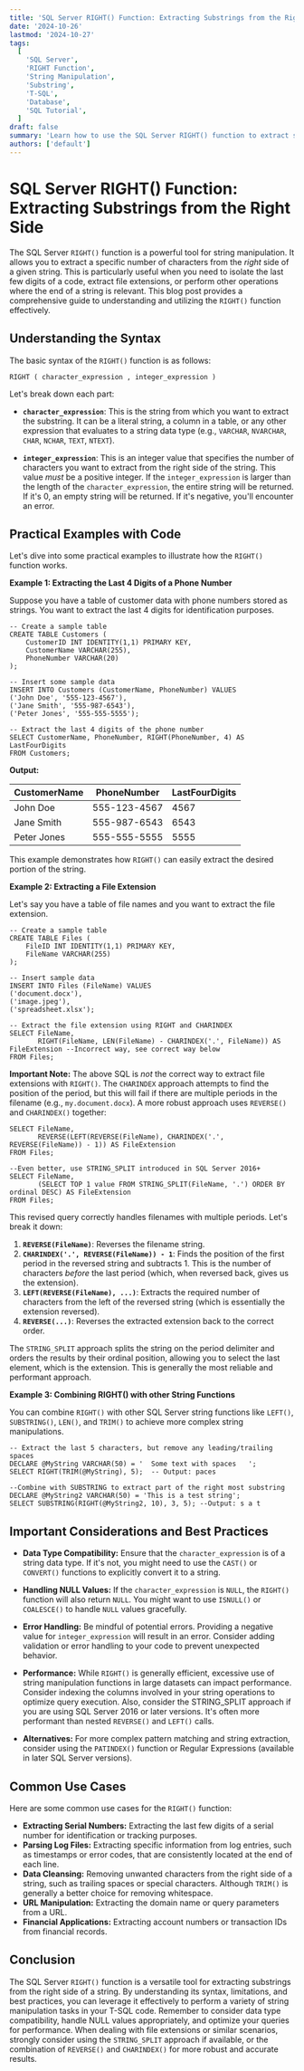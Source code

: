 ```yaml
---
title: 'SQL Server RIGHT() Function: Extracting Substrings from the Right Side'
date: '2024-10-26'
lastmod: '2024-10-27'
tags:
  [
    'SQL Server',
    'RIGHT Function',
    'String Manipulation',
    'Substring',
    'T-SQL',
    'Database',
    'SQL Tutorial',
  ]
draft: false
summary: 'Learn how to use the SQL Server RIGHT() function to extract substrings from the right side of a string. This comprehensive guide includes syntax, examples, use cases, and best practices for effective string manipulation in T-SQL.'
authors: ['default']
---
```


# SQL Server RIGHT() Function: Extracting Substrings from the Right Side

The SQL Server `RIGHT()` function is a powerful tool for string manipulation. It allows you to extract a specific number of characters from the _right_ side of a given string. This is particularly useful when you need to isolate the last few digits of a code, extract file extensions, or perform other operations where the end of a string is relevant. This blog post provides a comprehensive guide to understanding and utilizing the `RIGHT()` function effectively.

## Understanding the Syntax

The basic syntax of the `RIGHT()` function is as follows:

```plaintext
RIGHT ( character_expression , integer_expression )
```

Let's break down each part:

- **`character_expression`**: This is the string from which you want to extract the substring. It can be a literal string, a column in a table, or any other expression that evaluates to a string data type (e.g., `VARCHAR`, `NVARCHAR`, `CHAR`, `NCHAR`, `TEXT`, `NTEXT`).

- **`integer_expression`**: This is an integer value that specifies the number of characters you want to extract from the right side of the string. This value _must_ be a positive integer. If the `integer_expression` is larger than the length of the `character_expression`, the entire string will be returned. If it's 0, an empty string will be returned. If it's negative, you'll encounter an error.

## Practical Examples with Code

Let's dive into some practical examples to illustrate how the `RIGHT()` function works.

**Example 1: Extracting the Last 4 Digits of a Phone Number**

Suppose you have a table of customer data with phone numbers stored as strings. You want to extract the last 4 digits for identification purposes.

```plaintext
-- Create a sample table
CREATE TABLE Customers (
    CustomerID INT IDENTITY(1,1) PRIMARY KEY,
    CustomerName VARCHAR(255),
    PhoneNumber VARCHAR(20)
);

-- Insert some sample data
INSERT INTO Customers (CustomerName, PhoneNumber) VALUES
('John Doe', '555-123-4567'),
('Jane Smith', '555-987-6543'),
('Peter Jones', '555-555-5555');

-- Extract the last 4 digits of the phone number
SELECT CustomerName, PhoneNumber, RIGHT(PhoneNumber, 4) AS LastFourDigits
FROM Customers;
```

**Output:**

| CustomerName | PhoneNumber  | LastFourDigits |
| ------------ | ------------ | -------------- |
| John Doe     | 555-123-4567 | 4567           |
| Jane Smith   | 555-987-6543 | 6543           |
| Peter Jones  | 555-555-5555 | 5555           |

This example demonstrates how `RIGHT()` can easily extract the desired portion of the string.

**Example 2: Extracting a File Extension**

Let's say you have a table of file names and you want to extract the file extension.

```plaintext
-- Create a sample table
CREATE TABLE Files (
    FileID INT IDENTITY(1,1) PRIMARY KEY,
    FileName VARCHAR(255)
);

-- Insert sample data
INSERT INTO Files (FileName) VALUES
('document.docx'),
('image.jpeg'),
('spreadsheet.xlsx');

-- Extract the file extension using RIGHT and CHARINDEX
SELECT FileName,
       RIGHT(FileName, LEN(FileName) - CHARINDEX('.', FileName)) AS FileExtension --Incorrect way, see correct way below
FROM Files;
```

**Important Note:** The above SQL is _not_ the correct way to extract file extensions with `RIGHT()`. The `CHARINDEX` approach attempts to find the position of the period, but this will fail if there are multiple periods in the filename (e.g., `my.document.docx`). A more robust approach uses `REVERSE()` and `CHARINDEX()` together:

```plaintext
SELECT FileName,
       REVERSE(LEFT(REVERSE(FileName), CHARINDEX('.', REVERSE(FileName)) - 1)) AS FileExtension
FROM Files;

--Even better, use STRING_SPLIT introduced in SQL Server 2016+
SELECT FileName,
       (SELECT TOP 1 value FROM STRING_SPLIT(FileName, '.') ORDER BY ordinal DESC) AS FileExtension
FROM Files;
```

This revised query correctly handles filenames with multiple periods. Let's break it down:

1.  **`REVERSE(FileName)`**: Reverses the filename string.
2.  **`CHARINDEX('.', REVERSE(FileName)) - 1`**: Finds the position of the first period in the reversed string and subtracts 1. This is the number of characters _before_ the last period (which, when reversed back, gives us the extension).
3.  **`LEFT(REVERSE(FileName), ...)`**: Extracts the required number of characters from the left of the reversed string (which is essentially the extension reversed).
4.  **`REVERSE(...)`**: Reverses the extracted extension back to the correct order.

The `STRING_SPLIT` approach splits the string on the period delimiter and orders the results by their ordinal position, allowing you to select the last element, which is the extension. This is generally the most reliable and performant approach.

**Example 3: Combining RIGHT() with other String Functions**

You can combine `RIGHT()` with other SQL Server string functions like `LEFT()`, `SUBSTRING()`, `LEN()`, and `TRIM()` to achieve more complex string manipulations.

```plaintext
-- Extract the last 5 characters, but remove any leading/trailing spaces
DECLARE @MyString VARCHAR(50) = '  Some text with spaces   ';
SELECT RIGHT(TRIM(@MyString), 5);  -- Output: paces

--Combine with SUBSTRING to extract part of the right most substring
DECLARE @MyString2 VARCHAR(50) = 'This is a test string';
SELECT SUBSTRING(RIGHT(@MyString2, 10), 3, 5); --Output: s a t
```

## Important Considerations and Best Practices

- **Data Type Compatibility:** Ensure that the `character_expression` is of a string data type. If it's not, you might need to use the `CAST()` or `CONVERT()` functions to explicitly convert it to a string.

- **Handling NULL Values:** If the `character_expression` is `NULL`, the `RIGHT()` function will also return `NULL`. You might want to use `ISNULL()` or `COALESCE()` to handle `NULL` values gracefully.

- **Error Handling:** Be mindful of potential errors. Providing a negative value for `integer_expression` will result in an error. Consider adding validation or error handling to your code to prevent unexpected behavior.

- **Performance:** While `RIGHT()` is generally efficient, excessive use of string manipulation functions in large datasets can impact performance. Consider indexing the columns involved in your string operations to optimize query execution. Also, consider the STRING_SPLIT approach if you are using SQL Server 2016 or later versions. It's often more performant than nested `REVERSE()` and `LEFT()` calls.

- **Alternatives:** For more complex pattern matching and string extraction, consider using the `PATINDEX()` function or Regular Expressions (available in later SQL Server versions).

## Common Use Cases

Here are some common use cases for the `RIGHT()` function:

- **Extracting Serial Numbers:** Extracting the last few digits of a serial number for identification or tracking purposes.
- **Parsing Log Files:** Extracting specific information from log entries, such as timestamps or error codes, that are consistently located at the end of each line.
- **Data Cleansing:** Removing unwanted characters from the right side of a string, such as trailing spaces or special characters. Although `TRIM()` is generally a better choice for removing whitespace.
- **URL Manipulation:** Extracting the domain name or query parameters from a URL.
- **Financial Applications:** Extracting account numbers or transaction IDs from financial records.

## Conclusion

The SQL Server `RIGHT()` function is a versatile tool for extracting substrings from the right side of a string. By understanding its syntax, limitations, and best practices, you can leverage it effectively to perform a variety of string manipulation tasks in your T-SQL code. Remember to consider data type compatibility, handle NULL values appropriately, and optimize your queries for performance. When dealing with file extensions or similar scenarios, strongly consider using the `STRING_SPLIT` approach if available, or the combination of `REVERSE()` and `CHARINDEX()` for more robust and accurate results.
